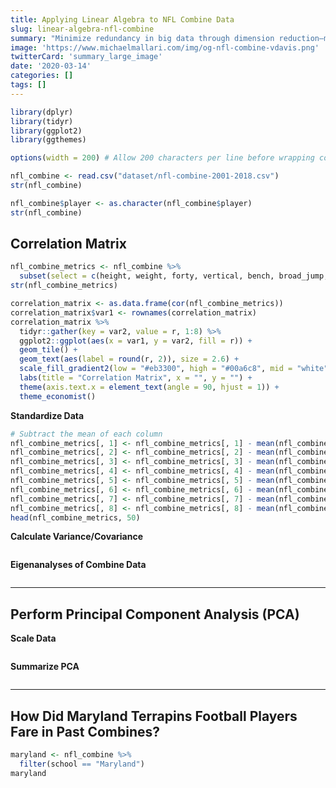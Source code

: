 ```yaml
---
title: Applying Linear Algebra to NFL Combine Data 
slug: linear-algebra-nfl-combine
summary: "Minimize redundancy in big data through dimension reduction—more specifically, through principal component analysis."
image: 'https://www.michaelmallari.com/img/og-nfl-combine-vdavis.png'
twitterCard: 'summary_large_image'
date: '2020-03-14'
categories: []
tags: []
---
```


```r
library(dplyr)
library(tidyr)
library(ggplot2)
library(ggthemes)
```

```r
options(width = 200) # Allow 200 characters per line before wrapping columns
```

```r
nfl_combine <- read.csv("dataset/nfl-combine-2001-2018.csv")
str(nfl_combine)
```

```r
nfl_combine$player <- as.character(nfl_combine$player)
str(nfl_combine)
```

## Correlation Matrix

```r
nfl_combine_metrics <- nfl_combine %>%
  subset(select = c(height, weight, forty, vertical, bench, broad_jump, three_cone, shuttle))
str(nfl_combine_metrics)
```

```r
correlation_matrix <- as.data.frame(cor(nfl_combine_metrics))
correlation_matrix$var1 <- rownames(correlation_matrix)
correlation_matrix %>%
  tidyr::gather(key = var2, value = r, 1:8) %>%
  ggplot2::ggplot(aes(x = var1, y = var2, fill = r)) +
  geom_tile() +
  geom_text(aes(label = round(r, 2)), size = 2.6) +
  scale_fill_gradient2(low = "#eb3300", high = "#00a6c8", mid = "white") +
  labs(title = "Correlation Matrix", x = "", y = "") +
  theme(axis.text.x = element_text(angle = 90, hjust = 1)) +
  theme_economist()
```

**Standardize Data**

```r
# Subtract the mean of each column
nfl_combine_metrics[, 1] <- nfl_combine_metrics[, 1] - mean(nfl_combine_metrics[, 1])
nfl_combine_metrics[, 2] <- nfl_combine_metrics[, 2] - mean(nfl_combine_metrics[, 2])
nfl_combine_metrics[, 3] <- nfl_combine_metrics[, 3] - mean(nfl_combine_metrics[, 3])
nfl_combine_metrics[, 4] <- nfl_combine_metrics[, 4] - mean(nfl_combine_metrics[, 4])
nfl_combine_metrics[, 5] <- nfl_combine_metrics[, 5] - mean(nfl_combine_metrics[, 5])
nfl_combine_metrics[, 6] <- nfl_combine_metrics[, 6] - mean(nfl_combine_metrics[, 6])
nfl_combine_metrics[, 7] <- nfl_combine_metrics[, 7] - mean(nfl_combine_metrics[, 7])
nfl_combine_metrics[, 8] <- nfl_combine_metrics[, 8] - mean(nfl_combine_metrics[, 8])
head(nfl_combine_metrics, 50)
```

**Calculate Variance/Covariance**

```r

```

**Eigenanalyses of Combine Data**

```r

```

---

## Perform Principal Component Analysis (PCA)

**Scale Data**

```r

```

**Summarize PCA**

```r

```

---

## How Did Maryland Terrapins Football Players Fare in Past Combines?

```r
maryland <- nfl_combine %>%
  filter(school == "Maryland")
maryland
```



